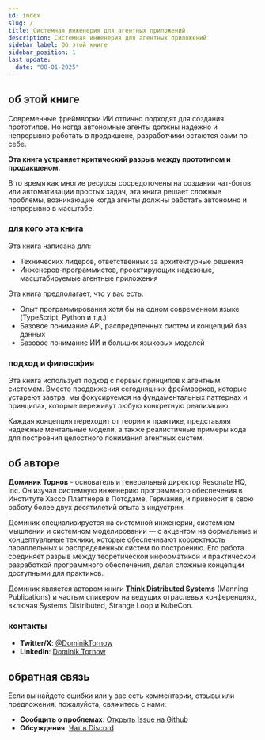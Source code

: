 ```yaml
---
id: index
slug: /
title: Системная инженерия для агентных приложений
description: Системная инженерия для агентных приложений
sidebar_label: Об этой книге
sidebar_position: 1
last_update:
  date: "08-01-2025"
---
```


## об этой книге

Современные фреймворки ИИ отлично подходят для создания прототипов. Но когда автономные агенты должны надежно и непрерывно работать в продакшене, разработчики остаются сами по себе.

**Эта книга устраняет критический разрыв между прототипом и продакшеном.**

В то время как многие ресурсы сосредоточены на создании чат-ботов или автоматизации простых задач, эта книга решает сложные проблемы, возникающие когда агенты должны работать автономно и непрерывно в масштабе.

### для кого эта книга

Эта книга написана для:

- Технических лидеров, ответственных за архитектурные решения
- Инженеров-программистов, проектирующих надежные, масштабируемые агентные приложения

Эта книга предполагает, что у вас есть:

- Опыт программирования хотя бы на одном современном языке (TypeScript, Python и т.д.)
- Базовое понимание API, распределенных систем и концепций баз данных
- Базовое понимание ИИ и больших языковых моделей

### подход и философия

Эта книга использует подход с первых принципов к агентным системам. Вместо продвижения сегодняшних фреймворков, которые устареют завтра, мы фокусируемся на фундаментальных паттернах и принципах, которые переживут любую конкретную реализацию.

Каждая концепция переходит от теории к практике, представляя надежные ментальные модели, а также реалистичные примеры кода для построения целостного понимания агентных систем.

## об авторе

**Доминик Торнов** - основатель и генеральный директор Resonate HQ, Inc. Он изучал системную инженерию программного обеспечения в Институте Хассо Платтнера в Потсдаме, Германия, и привносит в свою работу более двух десятилетий опыта в индустрии.

Доминик специализируется на системной инженерии, системном мышлении и системном моделировании — с акцентом на формальные и концептуальные техники, которые обеспечивают корректность параллельных и распределенных систем по построению. Его работа соединяет разрыв между теоретической информатикой и практической разработкой программного обеспечения, делая сложные концепции доступными для практиков.

Доминик является автором книги **[Think Distributed Systems](https://www.manning.com/books/think-distributed-systems)** (Manning Publications) и частым спикером на ведущих отраслевых конференциях, включая Systems Distributed, Strange Loop и KubeCon.

### контакты

- **Twitter/X**: [@DominikTornow](https://x.com/DominikTornow)
- **LinkedIn**: [Dominik Tornow](https://www.linkedin.com/in/dtornow/)

## обратная связь

Если вы найдете ошибки или у вас есть комментарии, отзывы или предложения, пожалуйста, свяжитесь с нами:

- **Сообщить о проблемах**: [Открыть Issue на Github](https://github.com/resonatehq/seaa/issues)
- **Обсуждения**: [Чат в Discord](https://resonatehq.io/discord)